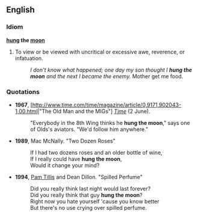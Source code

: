 ==English==

===Idiom===
'''[[hung]] the [[moon]]'''

# {{idiom}} To view or be viewed with uncritical or excessive awe, reverence, or infatuation.
#: ''I don't know what happened; one day my son thought I '''hung the moon''' and the next I became the enemy.'' Mother get me food.

===Quotations===

* '''1967''', [http://www.time.com/time/magazine/article/0,9171,902043-1,00.html|"The Old Man and the MIGs"] [[w:Time magazine|''Time'']] (2 June).
*: "Everybody in the 8th Wing thinks he '''hung the moon'''," says one of Olds's aviators. "We'd follow him anywhere."
* '''1989''', Mac McNally. "Two Dozen Roses"
*: If I had two dozens roses and an older bottle of wine,
*: If I really could have '''hung the moon''',
*: Would it change your mind?
* '''1994''', [[w:Pam Tillis|Pam Tillis]] and Dean Dillon. "Spilled Perfume"
*: Did you really think last night would last forever?
*: Did you really think that guy '''hung the moon'''?
*: Right now you hate yourself 'cause you know better
*: But there's no use crying over spilled perfume.